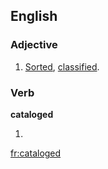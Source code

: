 ==English==

===Adjective===
{{en-adj|-}}

#[[sorted|Sorted]], [[classified]].

===Verb===
'''cataloged'''

# {{past of|[[catalog]]}}

[[fr:cataloged]]